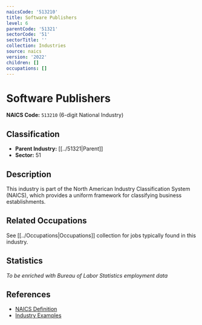 ```yaml
---
naicsCode: '513210'
title: Software Publishers
level: 6
parentCode: '51321'
sectorCode: '51'
sectorTitle: ''
collection: Industries
source: naics
version: '2022'
children: []
occupations: []
---
```

# Software Publishers

**NAICS Code:** `513210` (6-digit National Industry)

## Classification

- **Parent Industry:** [[../51321|Parent]]
- **Sector:** 51

## Description

This industry is part of the North American Industry Classification System (NAICS), which provides a uniform framework for classifying business establishments.

## Related Occupations

See [[../Occupations|Occupations]] collection for jobs typically found in this industry.

## Statistics

*To be enriched with Bureau of Labor Statistics employment data*

## References

- [NAICS Definition](https://www.census.gov/naics/)
- [Industry Examples](https://www.census.gov/naics/2022NAICS/)
